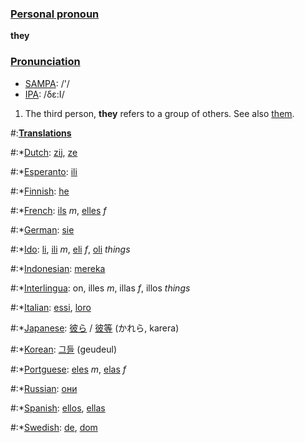 ===[[Personal pronoun]]===
'''they'''

===[[Pronunciation]]===
*[[w:SAMPA|SAMPA]]: /'/
*[[w:IPA|IPA]]: /δε:I/

# The third person, '''they''' refers to a group of others. See also [[them]].

#:'''[[Translation]]s'''
#:*[[Dutch]]: [[zij]], [[ze]]
#:*[[Esperanto]]: [[ili]]
#:*[[Finnish]]: [[he]]
#:*[[French]]: [[ils]] ''m'', [[elles]] ''f''
#:*[[German]]: [[sie]]
#:*[[Ido]]: [[li]], [[ili]] ''m'', [[eli]] ''f'', [[oli]] ''things''
#:*[[Indonesian]]: [[mereka]]
#:*[[Interlingua]]: on, illes ''m'', illas ''f'', illos ''things''
#:*[[Italian]]: [[essi]], [[loro]]
#:*[[Japanese]]: [[彼ら]] / [[彼等]] (かれら, karera)
#:*[[Korean]]: [[그들]] (geudeul)
#:*[[Portguese]]: [[eles]] ''m'', [[elas]] ''f''
#:*[[Russian]]: [[они]]
#:*[[Spanish]]: [[ellos]], [[ellas]]
#:*[[Swedish]]: [[de]], [[dom]]